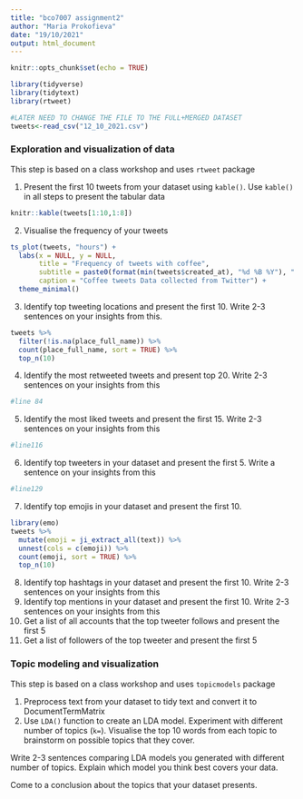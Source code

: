 ```yaml
---
title: "bco7007 assignment2"
author: "Maria Prokofieva"
date: "19/10/2021"
output: html_document
---
```


```r
knitr::opts_chunk$set(echo = TRUE)

library(tidyverse)
library(tidytext)
library(rtweet)

#LATER NEED TO CHANGE THE FILE TO THE FULL+MERGED DATASET
tweets<-read_csv("12_10_2021.csv")
```


### Exploration and visualization of data

This step is based on a class workshop and uses `rtweet` package

1. Present the first 10 tweets from your dataset using `kable()`. Use `kable()` in all steps to present the tabular data

```r
knitr::kable(tweets[1:10,1:8])
```

2. Visualise the frequency of your tweets

```r
ts_plot(tweets, "hours") +
  labs(x = NULL, y = NULL,
       title = "Frequency of tweets with coffee",
       subtitle = paste0(format(min(tweets$created_at), "%d %B %Y"), " to ", format(max(tweets$created_at),"%d %B %Y")),
       caption = "Coffee tweets Data collected from Twitter") +
  theme_minimal()
```

3. Identify top tweeting locations and present the first 10. Write 2-3 sentences on your insights from this.

```r

tweets %>% 
  filter(!is.na(place_full_name)) %>% 
  count(place_full_name, sort = TRUE) %>% 
  top_n(10)

```

4. Identify the most retweeted tweets and present top 20. Write 2-3 sentences on your insights from this
```r
#line 84
```


5. Identify the most liked tweets and present the first 15. Write 2-3 sentences on your insights from this
```r
#line116
```


6. Identify top tweeters in your dataset and present the first 5. Write a sentence on your insights from this
```r
#line129
```


7. Identify top emojis in your dataset and present the first 10.

```r
library(emo)
tweets %>%
  mutate(emoji = ji_extract_all(text)) %>%
  unnest(cols = c(emoji)) %>%
  count(emoji, sort = TRUE) %>%
  top_n(10)
```

8. Identify top hashtags in your dataset and present the first 10. Write 2-3 sentences on your insights from this
9. Identify top mentions in your dataset and present the first 10. Write 2-3 sentences on your insights from this
10. Get a list of all accounts that the top tweeter follows and present the first 5
11. Get a list of followers of the top tweeter and present the first 5

### Topic modeling and visualization

This step is based on a class workshop and uses `topicmodels` package

1. Preprocess text from your dataset to tidy text and convert it to DocumentTermMatrix
2. Use `LDA()` function to create an LDA model. Experiment with different number of topics (`k=`).
Visualise the top 10 words from each topic to brainstorm on possible topics that they cover.

Write 2-3 sentences comparing LDA models you generated with different number of topics. Explain which model you think best covers your data. 

Come to a conclusion about the topics that your dataset presents.

